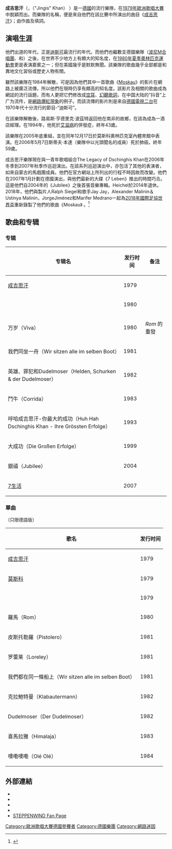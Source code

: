 {{Infobox musical artist
| name = Dschinghis Khan
| image = Dk Moskau live42.jpg
| caption = 2005年莫斯科重聚音樂會
| image_size = 
| alias = 
| origin = [[西德|西德]][[慕尼黑|慕尼黑]]
| genre = {{hlist|{{link-en|歐洲迪斯科|Eurodisco}}|[[流行_(音樂類型)|流行]]}}<ref>{{cite web|url=https://www.allmusic.com/style/euro-disco-ma0000013407/artists|title=Euro-Disco Music Artists|website=AllMusic|access-date=2022-06-05|archive-date=2020-10-20|archive-url=https://web.archive.org/web/20201020204741/https://www.allmusic.com/style/euro-disco-ma0000013407/artists}}</ref>
| years_active = 1979～1985<ref>Last single was released in 1984</ref><br/>2005～至今
| label = Jupiter Records<br />[[哥倫比亞唱片|哥倫比亞唱片]]<br/>[[JVC建伍勝利娛樂|JVC建伍勝利娛樂]]
| associated_acts = 
| website = 
| current_members = '''Strobel/Pop lineup'''<br/>Claus Kupreit<br/>Lam Virat Phetnoi<br/>Angelika Erlacher<br/>Jan Großfeld<br/>'''Heichel/Track lineup'''<br/>Wolfgang Heichel<br/> Stefan Track
| past_members = Henriette Strobel<br/>Edina Pop<br/>Steve Bender<small> (deceased)</small><br/> Louis Hendrik Potgieter<small> (deceased)</small><br/>{{link-en|萊斯利·曼多基|Leslie Mándoki}}<br/>Johannes Kupreit<small> (deceased)</small>
| 類型 = 
}}'''成吉思汗'''（{{lang-de|'''Dschinghis Khan'''}}，{{IPA2|ˈdʒɪŋ.ɪs kaːn}}（"Jingis" Khan） ）是一[[西德|德國]]的流行樂隊，在[[1979年歐洲歌唱大賽|1979年歐洲歌唱大賽]]中脫穎而出。而樂隊的名稱，便是來自他們在該比賽中所演出的曲目《[[成吉思汗_(德语歌曲)|成吉思汗]]》；由{{link-en|拉爾夫·席格爾|Ralph Siegel}}作曲及{{link-en|伯恩·邁因農格|Bernd Meinunger}}填詞。

== 演唱生涯 ==
他們出道的年代，正是[[迪斯科|迪斯可]]最流行的年代。而他們也繼數支德國樂隊（[[波尼M合唱團|波尼M合唱團]]、{{link-en|Arabesque|Arabesque (group)}}和{{link-en|白銀公約|Silver Convention}}）之後，在世界不少地方上有頗大的知名度，在[[1980年夏季奥林匹克运动会|1980年夏季奧林匹克運動會]]更是表演嘉賓之一；但在美國幾乎是默默無聞。該樂隊的歌曲幾乎全部都是和異地文化習俗或歷史人物有關。

雖然該樂隊在1984年解散，可是因為他們其中一首歌曲《[[Moskau|Moskau]]》的影片在網路上被廣泛流傳，所以他們在現時仍享有頗高的知名度。該影片及相關的歌曲成為網誌的流行話題，而有人更把它們修改成[[空耳|空耳]]、[[幻聽歌詞|幻聽歌詞]]，在中国大陆的“抖音”上广为流传，是[[網路爆紅現象|網路爆紅現象]]的例子。而該流傳的影片則是來自[[德國電視二台|德國電視二台]]在1970年代十分流行的節目-“迪斯可”。

在該樂隊解散後，路易斯·亨德里克·波茲特返回他在南非的故鄉，在該為成為一酒店經理。在1994年，他死於[[艾滋病|艾滋病]]的併發症，終年43歲。

該樂隊在2005年底重組，並在同年12月17日於莫斯科奧林匹克室內體育館中表演。在2006年5月7日斯蒂夫·本達（樂隊中以光頭聞名的成員）死於肺癌，終年59歲。

成吉思汗樂隊現在與一青年歌唱組合The Legacy of Dschinghis Khan在2006年冬季到2007年秋季作巡迴演出。在該系列巡迴演出中，亦包活了其他的表演者，如來自蒙古的馬戲團成員。他們在官方網站上所列出的行程不時因故而改變。他們在2007年1月計劃在德國演出，與他們最新的大碟《7 Leben》推出的時間巧合。這是他們自2004年的《Jubilee》之後首張音樂專輯。Heichel於2014年退休。2018年，他們與製片人Ralph Siegel和歌手Jay Jay，Alexander Malinin＆Ustinya Malinin，JorgeJiménez和Marifer Medrano一起為[[2018年國際足協世界盃|2018年國際足協世界盃]]重新錄製了他們的歌曲《Moskau》 。<ref>{{Cite news|title=Dschinghis Khan & Co: Wenn die WM wird wie die WM-Songs, dann gute Nacht|url=https://www.welt.de/vermischtes/article176981287/Dschinghis-Khan-Co-Wenn-die-WM-wird-wie-die-WM-Songs-dann-gute-Nacht.html|newspaper=DIE WELT|date=2018-06-04|accessdate=2020-05-22|first=Holger|last=Kreitling|archive-date=2018-06-07|archive-url=https://web.archive.org/web/20180607131329/https://www.welt.de/vermischtes/article176981287/Dschinghis-Khan-Co-Wenn-die-WM-wird-wie-die-WM-Songs-dann-gute-Nacht.html|dead-url=no}}</ref>

== 歌曲和专辑==
=== 专辑 ===
{| class="wikitable"
|-
! 专辑名 !! 发行时间 !! 备注
|-
| [[成吉思汗_(专辑)|成吉思汗]] ||1979 || 
|-
| {{link-en|罗马 (专辑)|Rom (album)}} || 1980 || 
|- 
| 万岁（Viva） || 1980 || ''Rom'' 的重發
|-
| 我們同坐一舟（Wir sitzen alle im selben Boot） || 1981 || 
|-
| 英雄、罪犯和Dudelmoser（Helden, Schurken & der Dudelmoser） || 1982 || 
|-
| 鬥牛（Corrida） || 1983 || 
|-
| 呼哈成吉思汗-你最大的成功（Huh Hah Dschinghis Khan - Ihre Grössten Erfolge） || 1993 || 
|-
| 大成功（Die Großen Erfolge） || 1999 || 
|-
| 銀禧（Jubilee） || 2004 || 
|-
| [[7生活|7生活]] || 2007 || 
|}

=== 單曲 ===
（只限德語版）
{| class="wikitable"
|-
! 歌名 !! 发行时间
|-
| [[成吉思汗_(德语歌曲)|成吉思汗]] || 1979
|-
| [[Moskau|莫斯科]] || 1979
|-
| {{link-en|哈希·哈里夫·奥马尔|Hadschi Halef Omar}} || 1979
|-
| 羅馬（Rom） || 1980
|-
| 皮斯托勒羅（Pistolero） || 1981
|-
| 罗蕾莱（Loreley）|| 1981
|-
| 我們都在同一條船上（Wir sitzen alle im selben Boot） || 1981
|-
| 克拉鮑特曼（Klabautermann） || 1982
|-
| Dudelmoser（Der Dudelmoser） || 1982
|-
| 喜馬拉雅（Himalaja） || 1983
|-
| 噢嘞噢嘞（Olé Olé） || 1984
|}
== 外部連結 ==
*{{official|https://dschinghis-khan.com}}
*{{Facebook|officialdschinghiskhan}}
*{{Instagram|dschinghiskhanofficial}}
*{{YouTube|c=UCJsvoYhlKQH6wqZJ9eDYYsA}}
*[https://steppenwind.jimdofree.com STEPPENWIND Fan Page] {{Wayback|url=http://www.steppenwind.com/ |date=20150315233946 }} 

{{DEFAULTSORT:Dschinghis Khan}}

[[Category:歐洲歌唱大賽德國參賽者|Category:歐洲歌唱大賽德國參賽者]]
[[Category:德國樂團|Category:德國樂團]]
[[Category:網路迷因|Category:網路迷因]]
